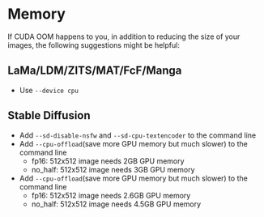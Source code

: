 # Memory

If CUDA OOM happens to you, in addition to reducing the size of your images, the following suggestions might be helpful:

## LaMa/LDM/ZITS/MAT/FcF/Manga

- Use `--device cpu`

## Stable Diffusion

- Add `--sd-disable-nsfw` and `--sd-cpu-textencoder` to the command line
- Add `--cpu-offload`(save more GPU memory but much slower) to the command line
  - fp16: 512x512 image needs 2GB GPU memory
  - no_half: 512x512 image needs 3GB GPU memory
- Add `--cpu-offload`(save more GPU memory but much slower) to the command line
  - fp16: 512x512 image needs 2.6GB GPU memory
  - no_half: 512x512 image needs 4.5GB GPU memory
